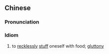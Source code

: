 ==Chinese==
{{zh-forms}}

===Pronunciation===
{{zh-pron
|m=húchīhǎisāi
|cat=id
}}

===Idiom===
{{zh-idiom}}

# to [[recklessly]] [[stuff]] oneself with food; [[gluttony]]
